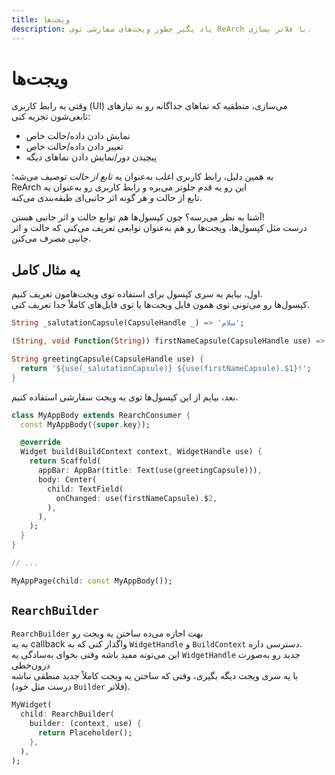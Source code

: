 ```yaml
---
title: ویجت‌ها
description: یاد بگیر چطور ویجت‌های سفارشی توی ReArch با فلاتر بسازی.
---
```


# ویجت‌ها
وقتی یه رابط کاربری (UI) می‌سازی، منطقیه که نماهای جداگانه رو به نیازهای تابعی‌شون تجزیه کنی:  
- نمایش دادن داده/حالت خاص  
- تغییر دادن داده/حالت خاص  
- پیچیدن دور/نمایش دادن نماهای دیگه  

به همین دلیل، رابط کاربری اغلب به‌عنوان یه *تابع از حالت* توصیف می‌شه؛  
ReArch این رو یه قدم جلوتر می‌بره و رابط کاربری رو به‌عنوان یه  
تابع از حالت *و* هر گونه اثر جانبی‌ای طبقه‌بندی می‌کنه.

آشنا به نظر می‌رسه؟ چون کپسول‌ها هم توابع حالت و اثر جانبی هستن!  
درست مثل کپسول‌ها، ویجت‌ها رو هم به‌عنوان توابعی تعریف می‌کنی که حالت و اثر جانبی مصرف می‌کنن.

## یه مثال کامل
اول، بیایم یه سری کپسول برای استفاده توی ویجت‌هامون تعریف کنیم.  
کپسول‌ها رو می‌تونی توی همون فایل ویجت‌ها یا توی فایل‌های کاملاً جدا تعریف کنی.
```dart title="تعریف چند کپسول"
String _salutationCapsule(CapsuleHandle _) => 'سلام';

(String, void Function(String)) firstNameCapsule(CapsuleHandle use) => use.state('آلیس');

String greetingCapsule(CapsuleHandle use) {
  return '${use(_salutationCapsule)} ${use(firstNameCapsule).$1}!';
} 
```

بعد، بیایم از این کپسول‌ها توی یه ویجت سفارشی استفاده کنیم.
```dart title="تعریف یه ویجت سفارشی"
class MyAppBody extends RearchConsumer {
  const MyAppBody({super.key});

  @override
  Widget build(BuildContext context, WidgetHandle use) {
    return Scaffold(
      appBar: AppBar(title: Text(use(greetingCapsule))),
      body: Center(
        child: TextField(
          onChanged: use(firstNameCapsule).$2,
        ),
      ),
    );
  }
}

// ...

MyAppPage(child: const MyAppBody());
```

## `RearchBuilder`
`RearchBuilder` بهت اجازه می‌ده ساختن یه ویجت رو  
به یه callback واگذار کنی که به `WidgetHandle` و `BuildContext` دسترسی داره.  
این می‌تونه مفید باشه وقتی بخوای به‌سادگی یه `WidgetHandle` جدید رو به‌صورت درون‌خطی  
با یه سری ویجت دیگه بگیری، وقتی که ساختن یه ویجت کاملاً جدید منطقی نباشه (درست مثل خود `Builder` فلاتر).
```dart
MyWidget(
  child: RearchBuilder(
    builder: (context, use) {
      return Placeholder();
    },
  ),
);
```
